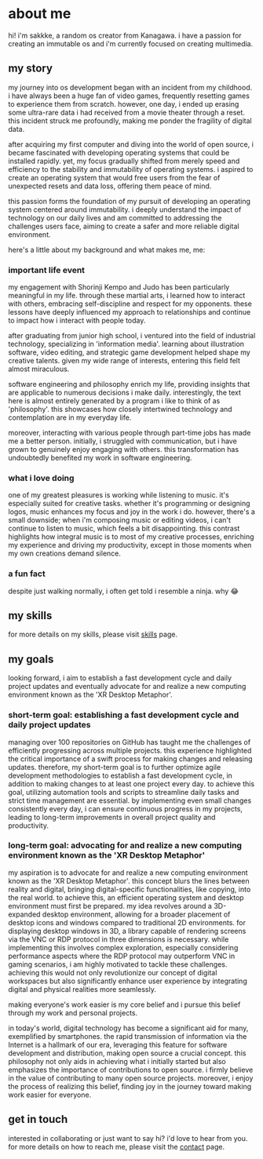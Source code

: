 # about me

hi! i'm sakkke, a random os creator from Kanagawa.
i have a passion for creating an immutable os and i'm currently focused on creating multimedia.

## my story

my journey into os development began with an incident from my childhood.
i have always been a huge fan of video games, frequently resetting games to experience them from scratch.
however, one day, i ended up erasing some ultra-rare data i had received from a movie theater through a reset.
this incident struck me profoundly, making me ponder the fragility of digital data.

after acquiring my first computer and diving into the world of open source, i became fascinated with developing operating systems that could be installed rapidly.
yet, my focus gradually shifted from merely speed and efficiency to the stability and immutability of operating systems.
i aspired to create an operating system that would free users from the fear of unexpected resets and data loss, offering them peace of mind.

this passion forms the foundation of my pursuit of developing an operating system centered around immutability.
i deeply understand the impact of technology on our daily lives and am committed to addressing the challenges users face, aiming to create a safer and more reliable digital environment.

here's a little about my background and what makes me, me:

### important life event

my engagement with Shorinji Kempo and Judo has been particularly meaningful in my life.
through these martial arts, i learned how to interact with others, embracing self-discipline and respect for my opponents.
these lessons have deeply influenced my approach to relationships and continue to impact how i interact with people today.

after graduating from junior high school, i ventured into the field of industrial technology, specializing in 'information media'.
learning about illustration software, video editing, and strategic game development helped shape my creative talents.
given my wide range of interests, entering this field felt almost miraculous.

software engineering and philosophy enrich my life, providing insights that are applicable to numerous decisions i make daily.
interestingly, the text here is almost entirely generated by a program i like to think of as 'philosophy'.
this showcases how closely intertwined technology and contemplation are in my everyday life.

moreover, interacting with various people through part-time jobs has made me a better person.
initially, i struggled with communication, but i have grown to genuinely enjoy engaging with others.
this transformation has undoubtedly benefited my work in software engineering.

### what i love doing

one of my greatest pleasures is working while listening to music.
it's especially suited for creative tasks.
whether it's programming or designing logos, music enhances my focus and joy in the work i do.
however, there's a small downside; when i'm composing music or editing videos, i can't continue to listen to music, which feels a bit disappointing.
this contrast highlights how integral music is to most of my creative processes, enriching my experience and driving my productivity, except in those moments when my own creations demand silence.

### a fun fact

despite just walking normally, i often get told i resemble a ninja.
why 😂

## my skills

for more details on my skills, please visit [skills](/skills) page.

## my goals

looking forward, i aim to establish a fast development cycle and daily project updates and eventually advocate for and realize a new computing environment known as the 'XR Desktop Metaphor'.

### short-term goal: establishing a fast development cycle and daily project updates

managing over 100 repositories on GitHub has taught me the challenges of efficiently progressing across multiple projects.
this experience highlighted the critical importance of a swift process for making changes and releasing updates.
therefore, my short-term goal is to further optimize agile development methodologies to establish a fast development cycle, in addition to making changes to at least one project every day.
to achieve this goal, utilizing automation tools and scripts to streamline daily tasks and strict time management are essential.
by implementing even small changes consistently every day, i can ensure continuous progress in my projects, leading to long-term improvements in overall project quality and productivity.

### long-term goal: advocating for and realize a new computing environment known as the 'XR Desktop Metaphor'

my aspiration is to advocate for and realize a new computing environment known as the 'XR Desktop Metaphor'.
this concept blurs the lines between reality and digital, bringing digital-specific functionalities, like copying, into the real world.
to achieve this, an efficient operating system and desktop environment must first be prepared.
my idea revolves around a 3D-expanded desktop environment, allowing for a broader placement of desktop icons and windows compared to traditional 2D environments.
for displaying desktop windows in 3D, a library capable of rendering screens via the VNC or RDP protocol in three dimensions is necessary.
while implementing this involves complex exploration, especially considering performance aspects where the RDP protocol may outperform VNC in gaming scenarios, i am highly motivated to tackle these challenges.
achieving this would not only revolutionize our concept of digital workspaces but also significantly enhance user experience by integrating digital and physical realities more seamlessly.

making everyone's work easier is my core belief and i pursue this belief through my work and personal projects.

in today's world, digital technology has become a significant aid for many, exemplified by smartphones.
the rapid transmission of information via the Internet is a hallmark of our era, leveraging this feature for software development and distribution, making open source a crucial concept.
this philosophy not only aids in achieving what i initially started but also emphasizes the importance of contributions to open source.
i firmly believe in the value of contributing to many open source projects.
moreover, i enjoy the process of realizing this belief, finding joy in the journey toward making work easier for everyone.

## get in touch

interested in collaborating or just want to say hi?
i'd love to hear from you.
for more details on how to reach me, please visit the [contact](/contact) page.
